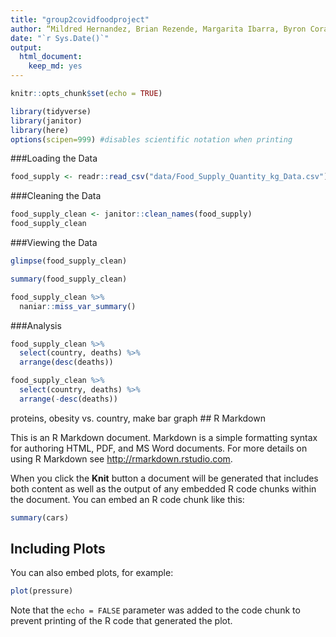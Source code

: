 ```yaml
---
title: "group2covidfoodproject"
author: “Mildred Hernandez, Brian Rezende, Margarita Ibarra, Byron Corado”
date: "`r Sys.Date()`"
output: 
  html_document: 
    keep_md: yes
---
```


```r
knitr::opts_chunk$set(echo = TRUE)
```

```r
library(tidyverse)
library(janitor)
library(here)
options(scipen=999) #disables scientific notation when printing
```

###Loading the Data
```r
food_supply <- readr::read_csv("data/Food_Supply_Quantity_kg_Data.csv")
```
###Cleaning the Data
```r
food_supply_clean <- janitor::clean_names(food_supply)
food_supply_clean
```
###Viewing the Data
```r
glimpse(food_supply_clean)
```
```r
summary(food_supply_clean)
```

```r
food_supply_clean %>%
  naniar::miss_var_summary()
```
###Analysis
```r
food_supply_clean %>%
  select(country, deaths) %>%
  arrange(desc(deaths))
```
```r
food_supply_clean %>%
  select(country, deaths) %>%
  arrange(-desc(deaths))
```

proteins, obesity vs. country, make bar graph
## R Markdown

This is an R Markdown document. Markdown is a simple formatting syntax for authoring HTML, PDF, and MS Word documents. For more details on using R Markdown see <http://rmarkdown.rstudio.com>.

When you click the **Knit** button a document will be generated that includes both content as well as the output of any embedded R code chunks within the document. You can embed an R code chunk like this:

```r
summary(cars)
```

## Including Plots

You can also embed plots, for example:

```r
plot(pressure)
```

Note that the `echo = FALSE` parameter was added to the code chunk to prevent printing of the R code that generated the plot.
